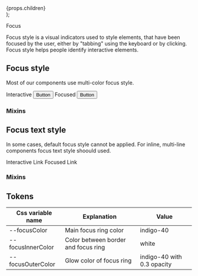 
  <div
    style={{
      display: 'flex',
      alignItems: 'center',
      justifyContent: 'space-between',
      marginBottom: '50px',
    }}
  >
    {props.children}
  </div>
);

<Meta title="Foundation ✨/Focus" />

<PageHeader type="foundation">Focus</PageHeader>

Focus style is a visual indicators used to style elements, that have been focused by the user, either by "tabbing" using the keyboard or by clicking. Focus style helps people identify interactive elements.

## Focus style

Most of our components use multi-color focus style.

<Row>
  <Text size="small">
    <Text weight="bold">Interactive</Text>
    <Button>Button</Button>
  </Text>
  <Text size="small">
    <Text weight="bold">Focused</Text>
  </Text>
  <Button>Button</Button>
</Row>

### Mixins

## Focus text style

In some cases, default focus style cannot be applied. For inline, multi-line components focus text style shoould used.

<Row>
  <Text size="small">
    <Text weight="bold">Interactive</Text>
    <Link>Link</Link>
  </Text>
  <Text size="small">
    <Text weight="bold">Focused</Text>
  </Text>
  <Link>Link</Link>
</Row>

### Mixins

## Tokens

| Css variable name | Explanation                         | Value                      |
| ----------------- | ----------------------------------- | -------------------------- |
| --focusColor      | Main focus ring color               | indigo-40                  |
| --focusInnerColor | Color between border and focus ring | white                      |
| --focusOuterColor | Glow color of focus ring            | indigo-40 with 0.3 opacity |
